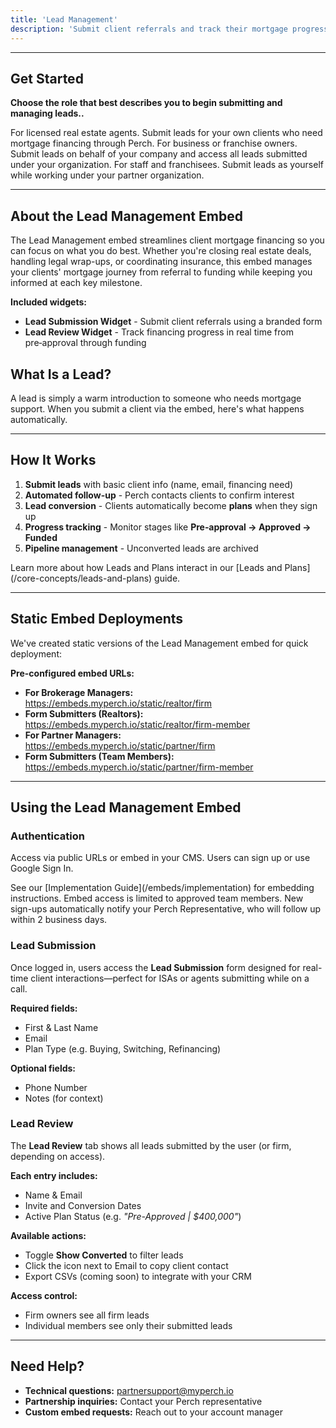 ```yaml
---
title: 'Lead Management'
description: 'Submit client referrals and track their mortgage progress with Perch’s authenticated embed.'
---
```



---

## Get Started

**Choose the role that best describes you to begin submitting and managing leads..**


<CardGroup cols={3}>
  <Card title="Realtors" href="https://embeds.myperch.io/static/realtor/firm-member" icon="house-chimney-user">
  For licensed real estate agents. Submit leads for your own clients who need mortgage financing through Perch.
  </Card>
  <Card title="Partner Owners" href="https://embeds.myperch.io/static/partner/firm" icon="building">
  For business or franchise owners. Submit leads on behalf of your company and access all leads submitted under your organization.
  </Card>

  <Card title="Partner Members" href="https://embeds.myperch.io/static/partner/firm-member" icon="user-tie">
  For staff and franchisees. Submit leads as yourself while working under your partner organization.
  </Card>
</CardGroup>

---

## About the Lead Management Embed

The Lead Management embed streamlines client mortgage financing so you can focus on what you do best. Whether you're closing real estate deals, handling legal wrap-ups, or coordinating insurance, this embed manages your clients' mortgage journey from referral to funding while keeping you informed at each key milestone.

**Included widgets:**
- **Lead Submission Widget** - Submit client referrals using a branded form
- **Lead Review Widget** - Track financing progress in real time from pre‑approval through funding

## What Is a Lead?

A lead is simply a warm introduction to someone who needs mortgage support. When you submit a client via the embed, here's what happens automatically.

---

## How It Works

1. **Submit leads** with basic client info (name, email, financing need)
2. **Automated follow-up** - Perch contacts clients to confirm interest  
3. **Lead conversion** - Clients automatically become **plans** when they sign up
4. **Progress tracking** - Monitor stages like **Pre‑approval → Approved → Funded**
5. **Pipeline management** - Unconverted leads are archived

<Info>
Learn more about how Leads and Plans interact in our [Leads and Plans](/core-concepts/leads-and-plans) guide.
</Info>

---

## Static Embed Deployments

We've created static versions of the Lead Management embed for quick deployment:

**Pre-configured embed URLs:**

- **For Brokerage Managers:**  
  https://embeds.myperch.io/static/realtor/firm  
- **Form Submitters (Realtors):**  
  https://embeds.myperch.io/static/realtor/firm-member  
- **For Partner Managers:**  
  https://embeds.myperch.io/static/partner/firm  
- **Form Submitters (Team Members):**  
  https://embeds.myperch.io/static/partner/firm-member

---

## Using the Lead Management Embed

### Authentication

Access via public URLs or embed in your CMS. Users can sign up or use Google Sign In.

<Note>
See our [Implementation Guide](/embeds/implementation) for embedding instructions.
</Note>

<Warning>
Embed access is limited to approved team members. New sign-ups automatically notify your Perch Representative, who will follow up within 2 business days.
</Warning>

### Lead Submission

Once logged in, users access the **Lead Submission** form designed for real-time client interactions—perfect for ISAs or agents submitting while on a call.

**Required fields:**
- First & Last Name  
- Email  
- Plan Type (e.g. Buying, Switching, Refinancing)

**Optional fields:**
- Phone Number  
- Notes (for context)

### Lead Review

The **Lead Review** tab shows all leads submitted by the user (or firm, depending on access).

**Each entry includes:**
- Name & Email  
- Invite and Conversion Dates  
- Active Plan Status (e.g. _"Pre-Approved | $400,000"_)

**Available actions:**
- Toggle **Show Converted** to filter leads  
- Click the icon next to Email to copy client contact  
- Export CSVs (coming soon) to integrate with your CRM

**Access control:**
- Firm owners see all firm leads
- Individual members see only their submitted leads

---

## Need Help?

- **Technical questions:** [partnersupport@myperch.io](mailto:partnersupport@myperch.io)  
- **Partnership inquiries:** Contact your Perch representative  
- **Custom embed requests:** Reach out to your account manager 